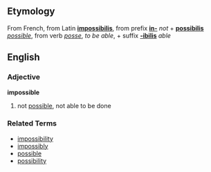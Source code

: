 ==Etymology==
From French, from Latin '''[[impossibilis]]''', from prefix '''[[in-]]''' ''not'' + '''[[possibilis]]''' ''[[possible]]'', from verb ''[[posse]]'', ''to be able'', + suffix '''[[-ibilis]]''' ''able''

==English==
===Adjective===
'''impossible'''

# not [[possible]], not able to be done

===Related Terms===
*[[impossibility]]
*[[impossibly]]
*[[possible]]
*[[possibility]]